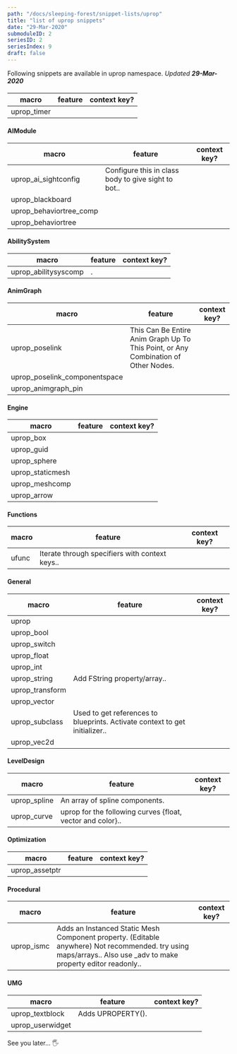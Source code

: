 ```yaml
---
path: "/docs/sleeping-forest/snippet-lists/uprop"
title: "list of uprop snippets"
date: "29-Mar-2020"
submoduleID: 2
seriesID: 2
seriesIndex: 9
draft: false
---
```


Following snippets are available in uprop namespace. *Updated **29-Mar-2020***


#### 

| macro           | feature                      | context key?           |
| --------------- | ---------------------------- | ---------------------- |
| uprop_timer |  |  |

#### AIModule

| macro           | feature                      | context key?           |
| --------------- | ---------------------------- | ---------------------- |
| uprop_ai_sightconfig | Configure this in class body to give sight to bot..  |  |
| uprop_blackboard |  |  |
| uprop_behaviortree_comp |  |  |
| uprop_behaviortree |  |  |

#### AbilitySystem

| macro           | feature                      | context key?           |
| --------------- | ---------------------------- | ---------------------- |
| uprop_abilitysyscomp | .  |  |

#### AnimGraph

| macro           | feature                      | context key?           |
| --------------- | ---------------------------- | ---------------------- |
| uprop_poselink | This Can Be Entire Anim Graph Up To This Point, or Any Combination of Other Nodes.  |  |
| uprop_poselink_componentspace |  |  |
| uprop_animgraph_pin |  |  |

#### Engine

| macro           | feature                      | context key?           |
| --------------- | ---------------------------- | ---------------------- |
| uprop_box |  |  |
| uprop_guid |  |  |
| uprop_sphere |  |  |
| uprop_staticmesh |  |  |
| uprop_meshcomp |  |  |
| uprop_arrow |  |  |

#### Functions

| macro           | feature                      | context key?           |
| --------------- | ---------------------------- | ---------------------- |
| ufunc | Iterate through specifiers with context keys..  |  |

#### General

| macro           | feature                      | context key?           |
| --------------- | ---------------------------- | ---------------------- |
| uprop |  |  |
| uprop_bool |  |  |
| uprop_switch |  |  |
| uprop_float |  |  |
| uprop_int |  |  |
| uprop_string | Add FString property/array..  |  |
| uprop_transform |  |  |
| uprop_vector |  |  |
| uprop_subclass | Used to get references to blueprints. Activate context to get initializer..  |  |
| uprop_vec2d |  |  |

#### LevelDesign

| macro           | feature                      | context key?           |
| --------------- | ---------------------------- | ---------------------- |
| uprop_spline | An array of spline components.  |  |
| uprop_curve | uprop for the following curves {float, vector and color}..  |  |

#### Optimization

| macro           | feature                      | context key?           |
| --------------- | ---------------------------- | ---------------------- |
| uprop_assetptr |  |  |

#### Procedural

| macro           | feature                      | context key?           |
| --------------- | ---------------------------- | ---------------------- |
| uprop_ismc | Adds an Instanced Static Mesh Component property. (Editable anywhere) Not recommended. try using maps/arrays.. Also use _adv to make property editor readonly..  |  |

#### UMG

| macro           | feature                      | context key?           |
| --------------- | ---------------------------- | ---------------------- |
| uprop_textblock | Adds UPROPERTY().  |  |
| uprop_userwidget |  |  |

See you later... 🖐